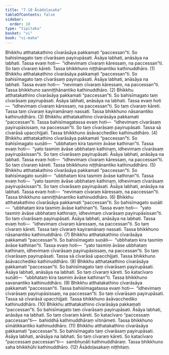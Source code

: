 ```yaml
---
title: "7.10 Āsādoḷasaka"
tableOfContents: false
sidebar:
  order: 10
type: "tipitaka"
basket: "vi"
book: "vi-maha"
---
```



<DynamicBreadcrumb />

<Division number="319" book="vi-maha" e="ch" v="3" p="364">

<Paragraph number="1482" book="vi-maha">
Bhikkhu atthatakathino cīvarāsāya pakkamati “paccessan”ti. So bahisīmagato taṃ cīvarāsaṃ payirupāsati. Āsāya labhati, anāsāya na labhati. Tassa evaṃ hoti—  “idhevimaṃ cīvaraṃ kāressaṃ, na paccessan”ti. So taṃ cīvaraṃ kāreti. Tassa bhikkhuno niṭṭhānantiko kathinuddhāro. (1)
</Paragraph>

<Paragraph number="1483" book="vi-maha">
Bhikkhu atthatakathino cīvarāsāya pakkamati “paccessan”ti. So bahisīmagato taṃ cīvarāsaṃ payirupāsati. Āsāya labhati, anāsāya na labhati. Tassa evaṃ hoti—  “nevimaṃ cīvaraṃ kāressaṃ, na paccessan”ti. Tassa bhikkhuno sanniṭṭhānantiko kathinuddhāro. (2)
</Paragraph>

<Paragraph number="1484" book="vi-maha">
Bhikkhu atthatakathino cīvarāsāya pakkamati “paccessan”ti. So bahisīmagato taṃ cīvarāsaṃ payirupāsati. Āsāya labhati, anāsāya na labhati. Tassa evaṃ hoti—  “idhevimaṃ cīvaraṃ kāressaṃ, na paccessan”ti. So taṃ cīvaraṃ kāreti. Tassa taṃ cīvaraṃ kayiramānaṃ nassati. Tassa bhikkhuno nāsanantiko kathinuddhāro. (3)
</Paragraph>

<Paragraph number="1485" book="vi-maha">
Bhikkhu atthatakathino cīvarāsāya pakkamati “paccessan”ti. Tassa bahisīmagatassa evaṃ hoti—  “idhevimaṃ cīvarāsaṃ payirupāsissaṃ, na paccessan”ti. So taṃ cīvarāsaṃ payirupāsati. Tassa sā cīvarāsā upacchijjati. Tassa bhikkhuno āsāvacchediko kathinuddhāro. (4)
</Paragraph>

<Paragraph number="1486" book="vi-maha">
Bhikkhu atthatakathino cīvarāsāya pakkamati “paccessan”ti. So bahisīmagato suṇāti—  “ubbhataṃ kira tasmiṃ āvāse kathinan”ti. Tassa evaṃ hoti—  “yato tasmiṃ āvāse ubbhataṃ kathinaṃ, idhevimaṃ cīvarāsaṃ payirupāsissan”ti. So taṃ cīvarāsaṃ payirupāsati. Āsāya labhati, anāsāya na labhati. Tassa evaṃ hoti—  “idhevimaṃ cīvaraṃ kāressaṃ, na paccessan”ti. So taṃ cīvaraṃ kāreti. Tassa bhikkhuno niṭṭhānantiko kathinuddhāro. (5)
</Paragraph>

<Paragraph number="1487" book="vi-maha">
Bhikkhu atthatakathino cīvarāsāya pakkamati “paccessan”ti. So bahisīmagato suṇāti—  “ubbhataṃ kira tasmiṃ āvāse kathinan”ti. Tassa evaṃ hoti—  “yato tasmiṃ āvāse ubbhataṃ kathinaṃ, idhevimaṃ cīvarāsaṃ payirupāsissan”ti. So taṃ cīvarāsaṃ payirupāsati. Āsāya labhati, anāsāya na labhati. Tassa evaṃ hoti—  “nevimaṃ cīvaraṃ kāressaṃ, na paccessan”ti. Tassa bhikkhuno sanniṭṭhānantiko kathinuddhāro. (6)
</Paragraph>

<Paragraph number="1488" book="vi-maha">
Bhikkhu atthatakathino cīvarāsāya pakkamati “paccessan”ti. So bahisīmagato suṇāti—  “ubbhataṃ kira tasmiṃ āvāse kathinan”ti. Tassa evaṃ hoti—  “yato tasmiṃ āvāse ubbhataṃ kathinaṃ, idhevimaṃ cīvarāsaṃ payirupāsissan”ti. So taṃ cīvarāsaṃ payirupāsati. Āsāya labhati, anāsāya na labhati. Tassa evaṃ hoti—  “idhevimaṃ cīvaraṃ kāressaṃ, na paccessan”ti. So taṃ cīvaraṃ kāreti. Tassa taṃ cīvaraṃ kayiramānaṃ nassati. Tassa bhikkhuno nāsanantiko kathinuddhāro. (7)
</Paragraph>

<Paragraph number="1489" book="vi-maha">
Bhikkhu atthatakathino cīvarāsāya pakkamati “paccessan”ti. So bahisīmagato suṇāti—  “ubbhataṃ kira tasmiṃ āvāse kathinan”ti. Tassa evaṃ hoti—  “yato tasmiṃ āvāse ubbhataṃ kathinaṃ, idhevimaṃ cīvarāsaṃ payirupāsissaṃ, na paccessan”ti. So taṃ cīvarāsaṃ payirupāsati. Tassa sā cīvarāsā upacchijjati. Tassa bhikkhuno āsāvacchediko kathinuddhāro. (8)
</Paragraph>

<Paragraph number="1490" book="vi-maha">
Bhikkhu atthatakathino cīvarāsāya pakkamati “paccessan”ti. So bahisīmagato taṃ cīvarāsaṃ payirupāsati. Āsāya labhati, anāsāya na labhati. So taṃ cīvaraṃ kāreti. So katacīvaro suṇāti—  “ubbhataṃ kira tasmiṃ āvāse kathinan”ti. Tassa bhikkhuno savanantiko kathinuddhāro. (9)
</Paragraph>

<Paragraph number="1491" book="vi-maha">
Bhikkhu atthatakathino cīvarāsāya pakkamati “paccessan”ti. Tassa bahisīmagatassa evaṃ hoti—  “idhevimaṃ cīvarāsaṃ payirupāsissaṃ, na paccessan”ti. So taṃ cīvarāsaṃ payirupāsati. Tassa sā cīvarāsā upacchijjati. Tassa bhikkhuno āsāvacchediko kathinuddhāro. (10)
</Paragraph>

<Paragraph number="1492" book="vi-maha">
Bhikkhu atthatakathino cīvarāsāya pakkamati “paccessan”ti. So bahisīmagato taṃ cīvarāsaṃ payirupāsati. Āsāya labhati, anāsāya na labhati. So taṃ cīvaraṃ kāreti. So katacīvaro “paccessaṃ paccessan”ti—  bahiddhā kathinuddhāraṃ vītināmeti. Tassa bhikkhuno sīmātikkantiko kathinuddhāro. (11)
</Paragraph>

<Paragraph number="1493" book="vi-maha">
Bhikkhu atthatakathino cīvarāsāya pakkamati “paccessan”ti. So bahisīmagato taṃ cīvarāsaṃ payirupāsati. Āsāya labhati, anāsāya na labhati. So taṃ cīvaraṃ kāreti. So katacīvaro “paccessaṃ paccessan”ti—  sambhuṇāti kathinuddhāraṃ. Tassa bhikkhuno saha bhikkhūhi kathinuddhāro. (12)

</Paragraph>
</Division>

<Paragraph number="1494" type="center" book="vi-maha">
Āsādoḷasakaṃ niṭṭhitaṃ.
</Paragraph>